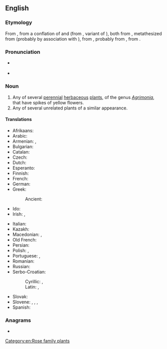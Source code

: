 ==English==

===Etymology===
From {{inh|en|enm|egremoyne}}, from a conflation of {{inh|en|ang|agrimonia}} and {{der|en|frm|agremoine}} (from {{der|en|fro|agremoine}}, variant of {{m|fro|aegremone}}), both from {{der|en|LL.|agrimōnia}}, metathesized from {{der|en|la|argemōnia||a kind of poppy}} (probably by association with {{m|la|ager|ager, agri-|field}}), from {{der|en|grc|ἀργεμώνη||{{taxlink|Papaver argemone|species|ver=190611}}, [[prickly poppy]]}}, probably from {{m|grc|ἄργεμον||[[leucoma]]}}, from {{m|grc|ἀργός||white}}.

===Pronunciation===
* {{a|RP}} {{IPA|en|/ˈæɡ.ɹɪ.mən.i/}}
* {{a|GA}} {{IPA|en|/ˈæɡ.ɹɪˌmoʊ.ni/}}

===Noun===
{{wikipedia}}
{{en-noun|agrimonies}}

# Any of several [[perennial]] [[herbaceous]] [[plant]]s, of the genus ''[[Agrimonia]]'', that have spikes of yellow flowers.
# Any of several unrelated plants of a similar appearance.

====Translations====
{{trans-top|plant of the genus ''Agrimonia''}}
* Afrikaans: {{t|af|akkermonie|f}}
* Arabic: {{t|ar|غَافِث|m}}
* Armenian: {{t+|hy|երեսնակ}}, {{t|hy|անիծած ծաղիկ}}
* Bulgarian: {{t+|bg|камши́к|m}}
* Catalan: {{t|ca|agrimònia|f}}
* Czech: {{t|cs|řepík|m}}
* Dutch: {{t+|nl|agrimonie}}
* Esperanto: {{t|eo|agrimonio}}
* Finnish: {{t+|fi|verijuuri}}
* French: {{t+|fr|aigremoine|f}}
* German: {{t+|de|Odermennig|m}}
* Greek:
*: Ancient: {{t|grc|εὐπατόριον|n}}
* Ido: {{t+|io|agrimonio}}
* Irish: {{t|ga|airgeadán|m}}, {{t|ga|marbhdhraighean|m}}
{{trans-mid}}
* Italian: {{t|it|agrimonia|f}}
* Kazakh: {{t|kk|ошаған}}
* Macedonian: {{t|mk|камшик|m}}, {{t|mk|петровец|m}}
* Old French: {{t|fro|aegremone|f}}
* Persian: {{t+|fa|غافث|tr=ǧāfiṯ, ğāfaṯ}}
* Polish: {{t|pl|rzepik|m}}, {{t+|pl|jabłecznik|m}} {{qualifier|uncommon}}
* Portuguese: {{t|pt|agrimónia|f}} {{qualifier|Portugal}}, {{t+|pt|agrimônia|f}} {{qualifier|Brazil}}
* Romanian: {{t+|ro|turiță-mare|f}}
* Russian: {{t+|ru|репешо́к|m}}
* Serbo-Croatian:
*: Cyrillic: {{t|sh|пѐтровац|m}}, {{t|sh|ту̏рица|f}}
*: Latin: {{t+|sh|pètrovac|m}}, {{t+|sh|tȕrica|f}}
* Slovak: {{t|sk|řepík|m}}
* Slovene: {{t|sl|repik|m}}, {{t|sl|toríca|f}}, {{t|sl|gladišnik|m}} {{qualifier|uncommon}}, {{t|sl|menik|m}} {{qualifier|archaic}}
* Spanish: {{t+|es|agrimonia|f}}
{{trans-bottom}}

===Anagrams===
* {{anagrams|en|a=agimnory|myriagon}}

[[Category:en:Rose family plants]]